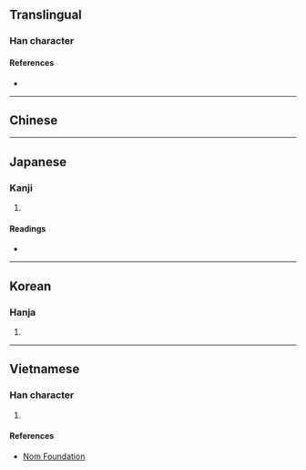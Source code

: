 {{also|帮|幫}}
{{character info/new}}
==Translingual==

===Han character===
{{Han char|rn=50|rad=巾|as=12|sn=15|four=|canj=QLHAB|ids=⿱邦帛}}

====References====
* {{Han ref|kx=0337.031|dkj=09057|hdz=10751.080|uh=5E5A|ud=24154}}

----

==Chinese==
{{zh-see|幫|v}}

----

==Japanese==

===Kanji===
{{ja-kanji|grade=|rs=巾12}}

# {{alt form|lang=ja|幫}}

====Readings====
* {{ja-readings|on=[[ほう]] (hō)|kun=[[たすける]] (tasukeru)}}

----

==Korean==

===Hanja===
{{ko-hanja|hangeul=방|rv=bang|mr=pang}}

# {{defn|lang=ko|sort=巾12}}

----

==Vietnamese==

===Han character===
{{vi-hantu|[[bang]]|rs=巾12|}}

# {{defn|lang=vi|sort=巾12}}

====References====
* [http://nomfoundation.org/common/nom_details.php?codepoint=5e5a Nom Foundation]